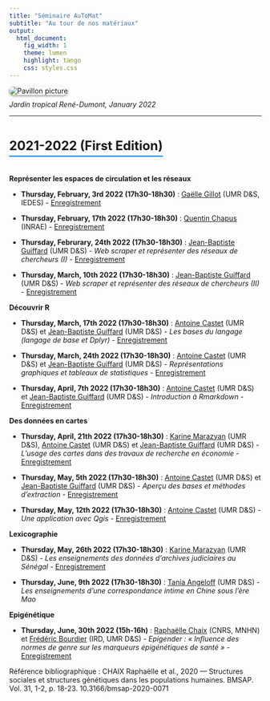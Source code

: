 ```yaml
---
title: "Séminaire AuToMat"
subtitle: "Au tour de nos matériaux"
output:
  html_document:
    fig_width: 1
    theme: lumen
    highlight: tango
    css: styles.css
---
```




<style>
figure {
  text-align: center;
}

figcaption {
  margin-top: 10px;
}

</style>

<style>
  .rounded-image {
    border-radius: 10px; /* Ajoute des coins arrondis de 10 pixels */
    box-shadow: 0px 2px 4px rgba(0, 0, 0, 0.4); /* Ajoute une ombre de 2 pixels de hauteur et 4 pixels de flou */
  }
    .section-title {
    font-size: 1.8em;
    margin-top: 30px;
    border-bottom: 2px solid #007bff;
    display: inline-block;
    padding-bottom: 5px;
  }
</style>

<link rel="shortcut icon" href="favicon.ico">



<div>
  <img alt="Pavillon picture" src="images/pavillon_Indochine - Copie1.jpg" class="rounded-image"/>
  <figcaption> <i>Jardin tropical René-Dumont, January 2022 </i> </figcaption>>
</div>



---

<h2 class="section-title">2021-2022 (First Edition)</h2>

**Représenter les espaces de circulation et les réseaux**

- **Thursday, February, 3rd 2022 (17h30-18h30)** : [Gaëlle Gillot](https://www.pantheonsorbonne.fr/page-perso/ggillot) (UMR D&S, IEDES) - [Enregistrement](https://www.youtube.com/watch?v=wNynnf3KFnM)


- **Thursday, February, 17th 2022 (17h30-18h30)** : [Quentin Chapus](https://www.lam.sciencespobordeaux.fr/membre/quentin-chapus/) (INRAE) - [Enregistrement](https://www.youtube.com/watch?v=hrB52QnHC30)


- **Thursday, Februrary, 24th 2022 (17h30-18h30)** : [Jean-Baptiste Guiffard](https://jeanbaptisteguiffard.github.io/) (UMR D&S) - *Web scraper et représenter des réseaux de chercheurs (I)* - [Enregistrement](https://www.youtube.com/watch?v=HTxqQFzNV7A)

- **Thursday, March, 10th 2022 (17h30-18h30)** : [Jean-Baptiste Guiffard](https://jeanbaptisteguiffard.github.io/) (UMR D&S) - *Web scraper et représenter des réseaux de chercheurs (II)* - [Enregistrement](https://www.youtube.com/watch?v=3-Dbgg_xBEk)

**Découvrir R**

- **Thursday, March, 17th 2022 (17h30-18h30)** : [Antoine Castet](https://sites.google.com/view/antoinecastet) (UMR D&S) et [Jean-Baptiste Guiffard](https://jeanbaptisteguiffard.github.io/) (UMR D&S) - *Les bases du langage (langage de base et Dplyr)* - [Enregistrement](https://www.youtube.com/watch?v=L8K-PVIid4g)

- **Thursday, March, 24th 2022 (17h30-18h30)** : [Antoine Castet](https://sites.google.com/view/antoinecastet) (UMR D&S) et [Jean-Baptiste Guiffard](https://jeanbaptisteguiffard.github.io/) (UMR D&S) - *Représentations graphiques et tableaux de statistiques* - [Enregistrement](https://www.youtube.com/watch?v=acHVPQ9H1Uc)


- **Thursday, April, 7th 2022 (17h30-18h30)** : [Antoine Castet](https://sites.google.com/view/antoinecastet) (UMR D&S) et [Jean-Baptiste Guiffard](https://jeanbaptisteguiffard.github.io/) (UMR D&S) - *Introduction à Rmarkdown* - [Enregistrement](https://www.youtube.com/watch?v=Wq28FTFgAVY&feature=youtu.be)


**Des données en cartes**

- **Thursday, April, 21th 2022 (17h30-18h30)** : [Karine Marazyan](https://sites.google.com/site/karinemarazyan/index) (UMR D&S), [Antoine Castet](https://sites.google.com/view/antoinecastet) (UMR D&S) et [Jean-Baptiste Guiffard](https://jeanbaptisteguiffard.github.io/) (UMR D&S) - *L'usage des cartes dans des travaux de recherche en économie* - [Enregistrement](https://www.youtube.com/watch?v=vEKANlvIsjA)


- **Thursday, May, 5th 2022 (17h30-18h30)** : [Antoine Castet](https://sites.google.com/view/antoinecastet) (UMR D&S) et [Jean-Baptiste Guiffard](https://jeanbaptisteguiffard.github.io/) (UMR D&S) - *Aperçu des bases et méthodes d’extraction* - [Enregistrement](https://www.youtube.com/watch?v=5CIDZM_E_2k&feature=youtu.be)


- **Thursday, May, 12th 2022 (17h30-18h30)** : [Antoine Castet](https://sites.google.com/view/antoinecastet) (UMR D&S) - *Une application avec Qgis* - [Enregistrement](https://www.youtube.com/watch?v=6Tt3Vup_2Tk)

**Lexicographie**


- **Thursday, May, 26th 2022 (17h30-18h30)** : [Karine Marazyan](https://sites.google.com/site/karinemarazyan/index) (UMR D&S) - *Les enseignements des données d'archives judiciaires au Sénégal* - [Enregistrement](https://www.youtube.com/watch?v=Pi_4SjZu5r0)

- **Thursday, June, 9th 2022 (17h30-18h30)** : [Tania Angeloff](https://www.travail-genre-societes.com/comite-de-redaction/tania-angeloff/) (UMR D&S) - *Les enseignements d'une correspondance intime en Chine sous l'ère Mao* 

**Epigénétique**

- **Thursday, June, 30th 2022 (15h-16h)** : [Raphaëlle Chaix](https://www.ecoanthropologie.fr/fr/annuaire/chaix-raphaelle-6056) (CNRS, MNHN) et [Frédéric Bourdier](https://umr-devsoc.pantheonsorbonne.fr/bourdier-frederic) (IRD, UMR D&S) - *Epigender : « Influence des normes de genre sur les marqueurs épigénétiques de santé »* - [Enregistrement](https://www.youtube.com/watch?v=tKm859ryqRw)

Référence bibliographique : CHAIX Raphaëlle et al., 2020 — Structures sociales et structures génétiques dans les populations humaines. BMSAP. Vol. 31, 1-2, p. 18-23. 10.3166/bmsap-2020-0071


